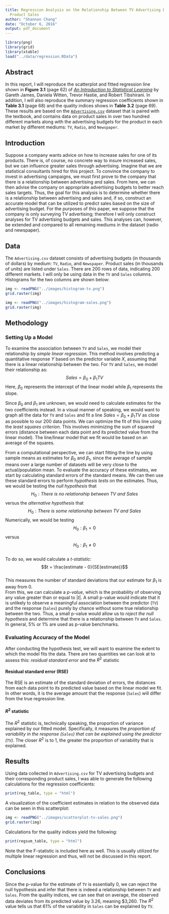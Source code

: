```yaml
---
title: Regression Analysis on the Relationship Between TV Advertising Budgets and
  Product Sales
author: "Shannon Chang"
date: "October 6, 2016"
output: pdf_document
---
```


```r
library(png)
library(grid)
library(xtable)
load("../data/regression.RData")
```

## Abstract
In this report, I will reproduce the scatterplot and fitted regression line 
shown in **Figure 3.1** (page 62) of 
[_An Introduction to Statistical Learning_](http://www-bcf.usc.edu/~gareth/ISL/ISLR%20First%20Printing.pdf)
by Gareth James, Daniela Witten, Trevor Hastie, and Robert Tibshirani. In 
addition, I will also reproduce the summary regression coefficients shown in 
**Table 3.1** (page 68) and the quality indices shows in **Table 3.2** (page 69). 
These results are based on the 
[`Advertising.csv`](http://www-bcf.usc.edu/~gareth/ISL/Advertising.csv) 
dataset that is paired with the textbook, and contains data on product sales 
in over two hundred different markets along with the advertising budgets for 
the product in each market by different mediums: `TV`, `Radio`, and `Newspaper`.



## Introduction
Suppose a company wants advice on how to increase sales for one of its products. 
There is, of course, no concrete way to insure increased sales, but we can 
influence greater sales through advertising. Imagine that we are statistical 
consultants hired for this project. To convince the company to invest in 
advertising campaigns, we must first prove to the company that there is a 
relationship between advertising and sales. From here, we can then advise the 
company on appropriate advertising budgets to better reach sales targets. Thus, 
the goal for this analysis is to determine whether there is a relationship 
between advertising and sales and, if so, construct an accurate model that can 
be utilized to predict sales based on the size of advertising budget. For the 
purposes of this paper, we suppose that the company is only surveying TV 
advertising; therefore I will only construct analyses for TV advertising budgets 
and sales. This analyses can, however, be extended and compared to all remaining 
mediums in the dataset (radio and newspaper).  



## Data
The `Advertising.csv` dataset consists of advertising budgets (in thousands of 
dollars) by medium: `TV`, `Radio`, and `Newspaper`. Product sales (in thousands
of units) are listed under `Sales`. There are 200 rows of data, indicating 200 
different markets. I will only be using data in the `TV` and `Sales` columns. 
Histograms for the two columns are shown below: 

```r
img <- readPNG("../images/histogram-tv.png")
grid.raster(img)
```

```r
img <- readPNG("../images/histogram-sales.png")
grid.raster(img)
```



## Methodology 
### Setting Up a Model
To examine the association between `TV` and `Sales`, we model their relationship 
by _simple linear regression_. This method involves predicting a quantitative 
response $Y$ based on the predictor variable $X$, assuming that there is a linear 
relationship between the two. For `TV` and `Sales`, we model their relationship as: 
$$Sales = \beta_0 + \beta_1TV$$
Here, $\beta_0$ represents the intercept of the linear model while $\beta_1$ 
represents the slope. 
  
Since $\beta_0$ and $\beta_1$ are unknown, we would need to calculate estimates for 
the two coefficients instead. In a visual manner of speaking, we would want to 
graph all the data for `TV` and `Sales` and fit a line $Sales = \beta_0 + \beta_1TV$ 
as close as possible to our 200 data points. We can optimize the fit of this line 
using the _least squares criterion_. This involves minimizing the sum of squared 
errors (distance between each data point and its predicted value from the linear 
model). The line/linear model that we fit would be based on an average of the 
squares. 
  
From a computational perspective, we can start fitting the line by using sample 
means as estimates for $\beta_0$ and $\beta_1$, since the average of sample means 
over a large number of datasets will be very close to the actual/population mean. 
To evaluate the accuracy of these estimates, we start by calculating standard errors 
of the standard means. We can then use these standard errors to perform 
_hypothesis tests_ on the estimates. Thus, we would be testing the _null hypothesis_ 
that $$H_0: There\: is\: no\: relationship\: between\: TV\:  and\:  Sales$$ versus the 
_alternative hypothesis_ that 
$$H_0: There\: is\: some\: relationship\: between\: TV\: and\: Sales$$ 
Numerically, we would be testing $$H_0: \beta_1 = 0$$ versus 
$$H_0: \beta_1 \neq 0$$  
To do so, we would calculate a _t-statistic_:
$$t = \frac{estimate - 0}{SE(estimate)}$$  
This measures the number of standard deviations that our estimate for $\beta_1$ is 
away from 0.  
From this, we can calculate a _p-value_, which is the probability of observing 
any value greater than or equal to |_t_|. A small p-value would indicate that it 
is unlikely to observe a meaningful association between the predictor (`TV`) and 
the response (`Sales`) purely by chance without some true relationship between 
the two. Thus, a small p-value would allow us to _reject the null hypothesis_ and 
determine that there is a relationship between `TV` and `Sales`. In general, 5% 
or 1% are used as p-value benchmarks. 

### Evaluating Accuracy of the Model
After conducting the hypothesis test, we will want to examine the extent to which 
the model fits the data. There are two quantities we can look at to assess this: 
_residual standard error_ and the $R^2$ statistic

#### Residual standard error (RSE)
The RSE is an estimate of the standard deviation of errors, the distances from 
each data point to its predicted value based on the linear model we fit. In other 
words, it is the average amount that the response (`Sales`) will differ from 
the true regression line. 

#### $R^2$ statistic
The $R^2$ statistic is, technically speaking, the proportion of variance explained 
by our fitted model. Specifically, it measures the _proportion of variability in the response (`Sales`) that can be explained using the predictor (`TV`)_. 
The closer $R^2$ is to 1, the greater the proportion of variability that is 
explained. 



## Results 
Using data collected in `Advertising.csv` for TV advertising budgets and their 
corresponding product sales, I was able to generate the following calculations 
for the regression coefficients: 
```r
print(reg_table, type = "html")
```

A visualization of the coefficient estimates in relation to the observed data 
can be seen in this scatterplot: 
```r
img <- readPNG("../images/scatterplot-tv-sales.png")
grid.raster(img)
```

Calculations for the quality indices yield the following: 
```r
print(regsum_table, type = "html")
```
Note that the F-statistic is included here as well. This is usually utilized for 
multiple linear regression and thus, will not be discussed in this report. 


## Conclusions 
Since the p-value for the estimate of `TV` is essentially 0, we can reject the 
null hypothesis and infer that there is indeed a relationship between `TV` and 
`Sales`. From the quality indices, we can see that on average, the observed data 
deviates from its predicted value by 3.26, meaning $3,260. The $R^2$ value tells 
us that 61% of the variability in `Sales` can be explained by `TV`.